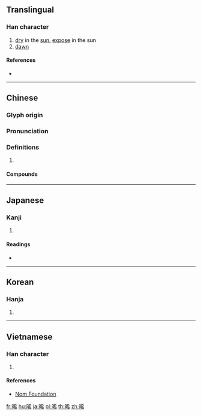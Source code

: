 ==Translingual==

===Han character===
{{Han char|rn=72|rad=日|as=07|sn=11|four=64027|canj=AKKB|ids=⿰日希}}

# [[dry]] in the [[sun]], [[expose]] in the sun
# [[dawn]]

====References====
* {{Han ref|kx=0495.440|dkj=13949|hdz=21514.020|uh=665E|ud=26206|bh=B1E3|bd=45539}}

----

==Chinese==
{{zh-forms}}

===Glyph origin===
{{Han etym}}

===Pronunciation===
{{zh-pron
|m=xī
|c=hei1
|mc=y
|oc=y
|cat=
}}

===Definitions===
{{zh-hanzi}}

# {{rfdef|zh}}

====Compounds====
{{zh-der|晞堁|晞曜|晞髮}}

----

==Japanese==

===Kanji===
{{ja-kanji|grade=|rs=日07}}

# {{defn|lang=ja|sort=日07}}

====Readings====
* {{ja-readings|on=[[き]] (ki)|kun=[[かわく]] (kawaku)}}

----

==Korean==

===Hanja===
{{ko-hanja|hangeul=희|eumhun=|rv=hui|mr=hŭi|y=huy}}

# {{defn|lang=ko|sort=日07}}

----

==Vietnamese==

===Han character===
{{vi-readings|rs=日07|hanviet=hi}}

# {{defn|lang=vi|sort=日07}}

====References====
* [http://nomfoundation.org/common/nom_details.php?codepoint=665e Nom Foundation]

[[fr:晞]]
[[hu:晞]]
[[ja:晞]]
[[pl:晞]]
[[th:晞]]
[[zh:晞]]
